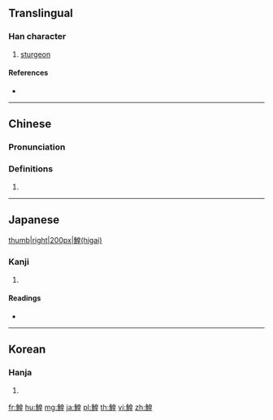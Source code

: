 {{character info/new}}
{{also|鳇}}
==Translingual==

===Han character===
{{Han char|rn=195|rad=魚|as=09|sn=20|four=26314|canj=NFHAG}}

# [[sturgeon]]

====References====
* {{Han ref|kx=1474.250|dkj=46323|dj=2006.170|hdz=74702.140|uh=9C09|ud=39945|bh=F576|bd=62838}}

----

==Chinese==
{{zh-forms|s=鳇}}

===Pronunciation===
{{zh-pron
|m=huáng
|c=wong4
|h=pfs=
|md=
|mn=
|w=
|mc=
|oc=
|cat=
}}

===Definitions===
{{zh-hanzi}}

# {{rfdef|lang=zh}}

----

==Japanese==
[[file:Sarcocheilichthys variegatus microoculus by OpenCage.jpg|thumb|right|200px|鰉(higai)]]

===Kanji===
{{ja-kanji|grade=|rs=魚09}}

# {{defn|lang=ja|sort=魚09}}

====Readings====
* {{ja-readings|on=[[こう]] (kō)|kun=[[ひがい]] (higai)}}

----

==Korean==

===Hanja===
{{ko-hanja|hangeul=황|eumhun=|rv=hwang|mr=hwang|y=hwang}}

# {{defn|lang=ko|sort=魚09}}

[[fr:鰉]]
[[hu:鰉]]
[[mg:鰉]]
[[ja:鰉]]
[[pl:鰉]]
[[th:鰉]]
[[vi:鰉]]
[[zh:鰉]]